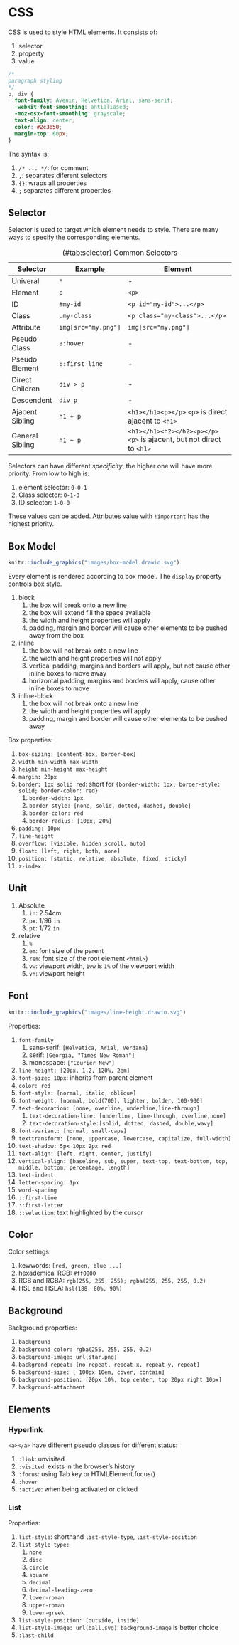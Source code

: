 # CSS

CSS is used to style HTML elements. It consists of:

1. selector
2. property
3. value

```css
/*
paragraph styling
*/
p, div {
  font-family: Avenir, Helvetica, Arial, sans-serif;
  -webkit-font-smoothing: antialiased;
  -moz-osx-font-smoothing: grayscale;
  text-align: center;
  color: #2c3e50;
  margin-top: 60px;
}
```

The syntax is:

1. `/* ... */`: for comment
2. `,`: separates diferent selectors
3. `{}`: wraps all properties
4. `;` separates different properties

## Selector

Selector is used to target which element needs to style. There are many ways to specify the corresponding elements.

: \(#tab:selector) Common Selectors

| Selector        | Example             | Element                                                                |
| --------------- | ------------------- | ---------------------------------------------------------------------- |
| Univeral        | `*`                 | -                                                                      |
| Element         | `p`                 | `<p>`                                                                  |
| ID              | `#my-id`            | `<p id="my-id">...</p>`                                                |
| Class           | `.my-class`         | `<p class="my-class">...</p>`                                          |
| Attribute       | `img[src="my.png"]` | `img[src="my.png"]`                                                    |
| Pseudo Class    | `a:hover`           | -                                                                      |
| Pseudo Element  | `::first-line`      | -                                                                      |
| Direct Children | `div > p`           | -                                                                      |
| Descendent      | `div p`             | -                                                                      |
| Ajacent Sibling | `h1 + p`            | `<h1></h1><p></p>` `<p>` is direct ajacent to `<h1>`                   |
| General Sibling | `h1 ~ p`            | `<h1></h1><h2></h2><p></p>` `<p>` is ajacent, but not direct to `<h1>` |

Selectors can have different *specificity*, the higher one will have more priority. From low to high is:

1. element selector: `0-0-1`
2. Class selector: `0-1-0`
3. ID selector: `1-0-0`

These values can be added. Attributes value with `!important` has the highest priority.

## Box Model

```r
knitr::include_graphics("images/box-model.drawio.svg")
```

Every element is rendered according to box model. The `display` property controls box style.

1. block
    1. the box will break onto a new line
    2. the box will extend fill the space available
    3. the width and height properties will apply
    4. padding, margin and border will cause other elements to be pushed away from the box
2. inline
    1. the box will not break onto a new line
    2. the width and height properties will not apply
    3. vertical padding, margins and borders will apply, but not cause other inline boxes to move away
    4. horizontal padding, margins and borders will apply, cause other inline boxes to move
3. inline-block
    1. the box will not break onto a new line
    2. the width and height properties will apply
    3. padding, margin and border will cause other elements to be pushed away

Box properties:

1. `box-sizing: [content-box, border-box]`
2. `width min-width max-width`
3. `height min-height max-height`
6. `margin: 20px`
7. `border: 1px solid red`: short for `{border-width: 1px; border-style: solid; border-color: red}`
    1. `border-width: 1px`
    2. `border-style: [none, solid, dotted, dashed, double]`
    3. `border-color: red`
    4. `border-radius: [10px, 20%]`
8. `padding: 10px`
9.  `line-height`
10. `overflow: [visible, hidden scroll, auto]`
11. `float: [left, right, both, none]`
12. `position: [static, relative, absolute, fixed, sticky]`
13. `z-index`

## Unit

1. Absolute
    1. `in`: 2.54cm
    2. `px`: 1/96 `in`
    3. `pt`: 1/72 `in`
2. relative
    1. `%`
    2. `em`: font size of the parent
    3. `rem`: font size of the root element `<html>`)
    4. `vw`: viewport width, `1vw` is `1%` of the viewport width
    5. `vh`: viewport height


## Font

```r
knitr::include_graphics("images/line-height.drawio.svg")
```

Properties:

1. `font-family`
    1. sans-serif: `[Helvetica, Arial, Verdana]`
    2. serif: `[Georgia, "Times New Roman"]`
    3. monospace: `["Courier New"]`
2. `line-height: [20px, 1.2, 120%, 2em]`
3. `font-size: 10px`: inherits from parent element
4. `color: red`
5. `font-style: [normal, italic, oblique]`
6. `font-weight: [normal, bold(700), lighter, bolder, 100-900]`
7. `text-decoration: [none, overline, underline,line-through]`
    1. `text-decoration-line: [underline, line-through, overline,none]`
    2. `text-decoration-style:[solid, dotted, dashed, double,wavy]`
8.  `font-variant: [normal, small-caps]`
9.  `texttransform: [none, uppercase, lowercase, capitalize, full-width]`
10. `text-shadow: 5px 10px 2px red`
11. `text-align: [left, right, center, justify]`
12. `vertical-align: [baseline, sub, super, text-top, text-bottom, top, middle, bottom, percentage, length]`
13. `text-indent`
14. `letter-spacing: 1px`
15. `word-spacing`
16. `::first-line`
17. `::first-letter`
18. `::selection`: text highlighted by the cursor

## Color

Color settings:

1. kewwords: `[red, green, blue ...]`
2. hexademical RGB: `#ff0000`
3. RGB and RGBA: `rgb(255, 255, 255); rgba(255, 255, 255, 0.2)`
4. HSL and HSLA: `hsl(188, 80%, 90%)`

## Background

Background properties:

1. `background`
2. `background-color: rgba(255, 255, 255, 0.2)`
3. `background-image: url(star.png)`
4. `backgrond-repeat: [no-repeat, repeat-x, repeat-y, repeat]`
5. `background-size: [ 100px 10em, cover, contain]`
6. `background-position: [20px 10%, top center, top 20px right 10px]`
7. `background-attachment`

## Elements

### Hyperlink {-}

`<a></a>` have different pseudo classes for different status:

1. `:link`: unvisited
1. `:visited`: exists in the browser's history
1. `:focus`: using Tab key or HTMLElement.focus()
1. `:hover`
1. `:active`: when being activated or clicked

### List {-}

Properties:

1. `list-style`: shorthand `list-style-type`, `list-style-position`
2. `list-style-type:`
    1. `none`
    2. `disc`
    3. `circle`
    4. `square`
    5. `decimal`
    6. `decimal-leading-zero`
    7. `lower-roman`
    8. `upper-roman`
    9. `lower-greek`
3.  `list-style-position: [outside, inside]`
4.  `list-style-image: url(ball.svg)`: `background-image` is better choice
5.  `:last-child`
